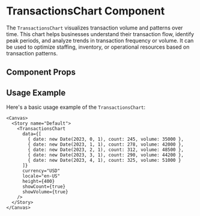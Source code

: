 

<Meta of={TransactionsChart} />

# TransactionsChart Component

The `TransactionsChart` visualizes transaction volume and patterns over time. This chart helps businesses understand their transaction flow, identify peak periods, and analyze trends in transaction frequency or volume. It can be used to optimize staffing, inventory, or operational resources based on transaction patterns.

## Component Props

<Canvas of={TransactionsChart} />

<Controls />

## Usage Example

Here's a basic usage example of the `TransactionsChart`:

```tsx
<Canvas>
  <Story name="Default">
    <TransactionsChart 
      data={[
        { date: new Date(2023, 0, 1), count: 245, volume: 35000 },
        { date: new Date(2023, 1, 1), count: 278, volume: 42000 },
        { date: new Date(2023, 2, 1), count: 312, volume: 48500 },
        { date: new Date(2023, 3, 1), count: 290, volume: 44200 },
        { date: new Date(2023, 4, 1), count: 325, volume: 51000 }
      ]}
      currency="USD"
      locale="en-US"
      height={400}
      showCount={true}
      showVolume={true}
    />
  </Story>
</Canvas>
``` 